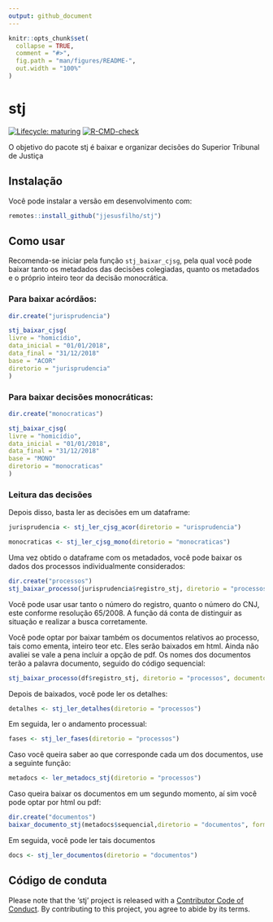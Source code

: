 ```yaml
---
output: github_document
---
```


<!-- README.md is generated from README.Rmd. Please edit that file -->

```r
knitr::opts_chunk$set(
  collapse = TRUE,
  comment = "#>",
  fig.path = "man/figures/README-",
  out.width = "100%"
)
```
# stj

<!-- badges: start -->
[![Lifecycle: maturing](https://img.shields.io/badge/lifecycle-maturing-blue.svg)](https://www.tidyverse.org/lifecycle/#maturing)
[![R-CMD-check](https://github.com/jjesusfilho/stj/workflows/R-CMD-check/badge.svg)](https://github.com/jjesusfilho/stj/actions)
<!-- badges: end -->

O objetivo do pacote stj é baixar e organizar decisões do Superior Tribunal de Justiça

## Instalação

Você pode instalar a versão em desenvolvimento com:

``` r
remotes::install_github("jjesusfilho/stj")
```

## Como usar

Recomenda-se iniciar pela função `stj_baixar_cjsg`, pela qual você pode baixar tanto os metadados das decisões colegiadas, quanto os metadados e o próprio inteiro teor da decisão monocrática.

### Para baixar acórdãos: 
```r
dir.create("jurisprudencia")

stj_baixar_cjsg(
livre = "homicídio",
data_inicial = "01/01/2018",
data_final = "31/12/2018"
base = "ACOR"
diretorio = "jurisprudencia"
)
```

### Para baixar decisões monocráticas:

```r
dir.create("monocraticas")

stj_baixar_cjsg(
livre = "homicídio",
data_inicial = "01/01/2018",
data_final = "31/12/2018"
base = "MONO"
diretorio = "monocraticas"
)
```

### Leitura das decisões

Depois disso, basta ler as decisões em um dataframe:

```r
jurisprudencia <- stj_ler_cjsg_acor(diretorio = "urisprudencia")

monocraticas <- stj_ler_cjsg_mono(diretorio = "monocraticas")

```


Uma vez obtido o dataframe com os metadados, você pode baixar os dados dos processos individualmente considerados:

```r
dir.create("processos")
stj_baixar_processo(jurisprudencia$registro_stj, diretorio = "processos")
```

Você pode usar usar tanto o número do registro, quanto o número do CNJ, este conforme resolução 65/2008. A função dá conta de distinguir as situação e realizar a busca corretamente.

Você pode optar por baixar também os documentos relativos ao processo, tais como ementa, inteiro teor etc. Eles serão baixados em html. Ainda não avaliei se vale a pena incluir a opção de pdf. Os nomes dos documentos terão a palavra documento, seguido do código sequencial:

```r
stj_baixar_processo(df$registro_stj, diretorio = "processos", documentos = TRUE)
```

Depois de baixados, você pode ler os detalhes:

```r
detalhes <- stj_ler_detalhes(diretorio = "processos")

```

Em seguida, ler o andamento processual:

```r
fases <- stj_ler_fases(diretorio = "processos")
```

Caso você queira saber ao que corresponde cada um dos documentos, use a seguinte função:

```r
metadocs <- ler_metadocs_stj(diretorio = "processos")
```

Caso queira baixar os documentos em um segundo momento, aí sim você pode optar por html ou pdf:

```r
dir.create("documentos")
baixar_documento_stj(metadocs$sequencial,diretorio = "documentos", formato="pdf")
```
Em seguida, você pode ler tais documentos

```r
docs <- stj_ler_documentos(diretorio = "documentos")
```



## Código de conduta

Please note that the 'stj' project is released with a
[Contributor Code of Conduct](CODE_OF_CONDUCT.md).
By contributing to this project, you agree to abide by its terms.
